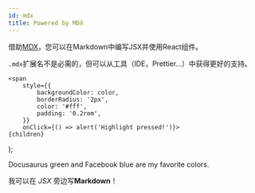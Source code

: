 ```yaml
---
id: mdx
title: Powered by MDX
---
```

借助[MDX](https://mdxjs.com/)，您可以在Markdown中编写JSX并使用React组件。

`.mdx`扩展名不是必需的，但可以从工具（IDE，Prettier...）中获得更好的支持。

    <span
        style={{
            backgroundColor: color,
            borderRadius: '2px',
            color: '#fff',
            padding: '0.2rem',
        }}
        onClick={() => alert('Highlight pressed!')}>
    {children}
  </span>
);

<Highlight color="#25c2a0">Docusaurus green</Highlight> and <Highlight color="#1877F2">
    Facebook blue
</Highlight> are my favorite colors.

我可以在 _JSX_ 旁边写**Markdown**！
